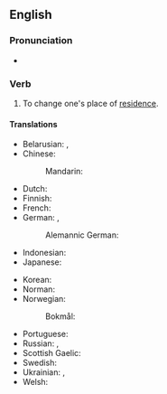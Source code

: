 ==English==

===Pronunciation===
* {{audio|en|En-au-move house.ogg|Audio (AU)}}

===Verb===
{{en-verb|*}}

# {{lb|en|idiomatic}} To change one's place of [[residence]].

====Translations====
{{trans-top|change place of residence}}
* Belarusian: {{t|be|пераязджа́ць|impf}}, {{t|be|перае́хаць|pf}}
* Chinese:
*: Mandarin: {{t+|cmn|搬家|tr=bānjiā|sc=Hani}}
* Dutch: {{t+|nl|verhuizen}}
* Finnish: {{t+|fi|muuttaa}}
* French: {{t+|fr|déménager}}
* German: {{t+|de|umziehen}}, {{t+|de|zügeln}} {{qualifier|Switzerland}}
*: Alemannic German: {{t|gsw|zügle}}
* Indonesian: {{t|id|pindah rumah}}
* Japanese: {{t+|ja|引っ越す|tr=ひっこす, hikkosu|sc=Jpan}}
{{trans-mid}}
* Korean: {{t+|ko|이사하다|sc=Kore}}
* Norman: {{t|nrf|r'muer}}
* Norwegian:
*: Bokmål: {{t+|nb|flytte}}
* Portuguese: {{t|pt|[[mudar]]-[[se]]}}
* Russian: {{t+|ru|переезжа́ть|impf}}, {{t+|ru|перее́хать|pf}}
* Scottish Gaelic: {{t|gd|imrich}}
* Swedish: {{t+|sv|flytta}}
* Ukrainian: {{t|uk|переїжджа́ти|impf}}, {{t|uk|переї́хати|pf}}
* Welsh: {{t+|cy|symud tŷ}}
{{trans-bottom}}